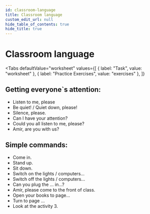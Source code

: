 ```yaml
---
id: classroom-language
title: Classroom language
custom_edit_url: null
hide_table_of_contents: true
hide_title: true
---
```



<Theme periodicity />

# Classroom language

<Tabs
  defaultValue="worksheet"
  values={[
    { label: "Task", value: "worksheet" },
    { label: "Practice Exercises", value: "exercises" },
  ]}
>

<TabItem value="worksheet">

## Getting everyone`s attention: <AudioButton url="/media/Getting everyone’s attention.7bfe8ba1.mp3" />

* Listen to me, please
* Be quiet! / Quiet down, please!
* Silence, please.
* Can I have your attention?
* Could you all listen to me, please?
* Amir, are you with us?

## Simple commands: <AudioButton url="/media/Simple commands.47c655da.mp3" />

* Come in.
* Stand up.
* Sit down.
* Switch on the lights / computers...
* Switch off the lights / computers...
* Can you plug the ... in...?
* Amir, please come to the front of class.
* Open your books to page...
* Turn to page ...
* Look at the activity 3.

</TabItem>

<TabItem value="exercises">
  <Frame src="https://learningapps.org/watch?v=pu5d3s6ca21" height="480px" />
</TabItem>

</Tabs>


